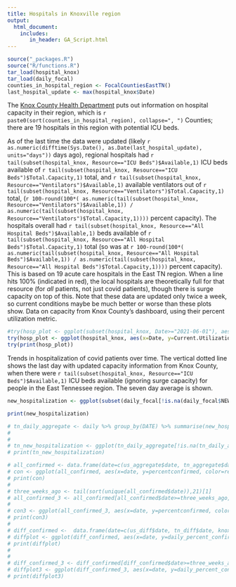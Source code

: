 ```yaml
---
title: Hospitals in Knoxville region
output:
  html_document:
    includes:
       in_header: GA_Script.html
---
```



```r
source("_packages.R")
source("R/functions.R")
tar_load(hospital_knox)
tar_load(daily_focal)
counties_in_hospital_region <- FocalCountiesEastTN()
last_hospital_update <- max(hospital_knox$Date)
```

The [Knox County Health Department](https://covid.knoxcountytn.gov) puts out information on hospital capacity in their region, which is `r paste0(sort(counties_in_hospital_region), collapse=", ")` Counties; there are 19 hospitals in this region with potential ICU beds.

As of the last time the data were updated (likely `r as.numeric(difftime(Sys.Date(), as.Date(last_hospital_update), units="days"))` days ago), regional hospitals had `r tail(subset(hospital_knox, Resource=="ICU Beds")$Available,1)` ICU beds available of `r tail(subset(hospital_knox, Resource=="ICU Beds")$Total.Capacity,1)` total, and `r tail(subset(hospital_knox, Resource=="Ventilators")$Available,1)` available ventilators out of `r tail(subset(hospital_knox, Resource=="Ventilators")$Total.Capacity,1)` total, (`r 100-round(100*( as.numeric(tail(subset(hospital_knox, Resource=="Ventilators")$Available,1)) / as.numeric(tail(subset(hospital_knox, Resource=="Ventilators")$Total.Capacity,1))))` percent capacity). The hospitals overall had `r tail(subset(hospital_knox, Resource=="All Hospital Beds")$Available,1)` beds available of `r tail(subset(hospital_knox, Resource=="All Hospital Beds")$Total.Capacity,1)` total (so was at `r 100-round(100*( as.numeric(tail(subset(hospital_knox, Resource=="All Hospital Beds")$Available,1)) / as.numeric(tail(subset(hospital_knox, Resource=="All Hospital Beds")$Total.Capacity,1))))` percent capacity). This is based on 19 acute care hospitals in the East TN region. When a line hits 100% (indicated in red), the local hospitals are theoretically full for that resource (for *all* patients, not just covid patients), though there is surge capacity on top of this. Note that these data are updated only twice a week, so current conditions maybe be much better or worse than these plots show. Data on capacity from Knox County's dashboard, using their percent utilization metric.


```r
#try(hosp_plot <- ggplot(subset(hospital_knox, Date>="2021-06-01"), aes(x=Date, y=Current.Utilization, group=Resource)) + geom_line(aes(colour=Resource)) +  ylab("Percent Utilization in East Tennessee Region") + xlab("Date") + ylim(0,100) + theme_light() + scale_colour_viridis_d(end=0.8) + geom_hline(yintercept=100, col="red"))
try(hosp_plot <- ggplot(hospital_knox, aes(x=Date, y=Current.Utilization, group=Resource)) + geom_line(aes(colour=Resource)) +  ylab("Percent Utilization in East Tennessee Region") + xlab("Date") + ylim(0,100) + theme_light() + scale_colour_viridis_d(end=0.8) + geom_hline(yintercept=100, col="red"))
try(print(hosp_plot))

```

Trends in hospitalization of covid patients over time. The vertical dotted line shows the last day with updated capacity information from Knox County, when there were `r tail(subset(hospital_knox, Resource=="ICU Beds")$Available,1)` ICU beds available (ignoring surge capacity) for people in the East Tennessee region. The seven day average is shown.

```r


new_hospitalization <- ggplot(subset(daily_focal[!is.na(daily_focal$NEW_HOSPITALIZED),], DATE>="2021-06-01"), aes(x=DATE, y=NEW_HOSPITALIZED, group=Region)) + geom_ma(aes(colour=Region, linetype="a"), n=7) + guides(linetype = FALSE) + ylab("Number of new covid hospitalizations each day (7 day avg)") + xlab("Date") + ylim(0,NA)  + scale_colour_viridis_d(end=0.8) + theme_light() + geom_vline(xintercept=as.POSIXct(last_hospital_update), col="black", linetype="dotted") 

print(new_hospitalization)

# tn_daily_aggregate <- daily %>% group_by(DATE) %>% summarise(new_hosp = sum(NEW_HOSPITALIZED))
#
#
# tn_new_hospitalization <- ggplot(tn_daily_aggregate[!is.na(tn_daily_aggregate$new_hosp),], aes(x=DATE, y=new_hosp)) + geom_smooth() + geom_point() + ylab("Number of new covid hospitalizations in TN each day") + xlab("Date") + ylim(0,NA)
# print(tn_new_hospitalization)

# all_confirmed <- data.frame(date=c(us_aggregate$date, tn_aggregate$date, knox$date), percentconfirmed=c(us_aggregate$percentconfirmed, tn_aggregate$percentconfirmed, knox$percentconfirmed), region=c(rep("US", nrow(us_aggregate)),rep("TN", nrow(tn_aggregate)), rep("Knox", nrow(knox))))
# con <- ggplot(all_confirmed, aes(x=date, y=percentconfirmed, color=region)) + geom_smooth() + geom_point() + ylab("Percent of population with confirmed tests")
# print(con)
#
# three_weeks_ago <- tail(sort(unique(all_confirmed$date)),21)[1]
# all_confirmed_3 <- all_confirmed[all_confirmed$date>=three_weeks_ago,]
#
# con3 <- ggplot(all_confirmed_3, aes(x=date, y=percentconfirmed, color=region)) + geom_smooth() + geom_point() + ylab("Percent of population with confirmed tests")
# print(con3)
#
# diff_confirmed <-  data.frame(date=c(us_diff$date, tn_diff$date, knox_diff$date), daily_percent_confirmed=c(us_diff$daily_percent_confirmed, tn_diff$daily_percent_confirmed, knox_diff$daily_percent_confirmed), region=c(rep("US", nrow(us_diff)),rep("TN", nrow(tn_diff)), rep("Knox", nrow(knox_diff))))
# diffplot <- ggplot(diff_confirmed, aes(x=date, y=daily_percent_confirmed, color=region)) + geom_smooth(span=14/nrow(knox_diff)) + geom_point() + ylab("Percent of population new confirmed tests daily")
# print(diffplot)
#
#
# diff_confirmed_3 <- diff_confirmed[diff_confirmed$date>=three_weeks_ago,]
# diffplot3 <- ggplot(diff_confirmed_3, aes(x=date, y=daily_percent_confirmed, color=region)) + geom_smooth() + geom_point() + ylab("Percent of population new confirmed tests daily")
# print(diffplot3)

```
